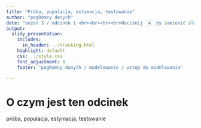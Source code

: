 ```yaml
---
title: "Próba, populacja, estymacja, testowanie"
author: "pogRomcy danych"
date: "sezon 3 / odcinek 1 <br><br><br><br>Naciśnij `A` by zamienić slajdy na ciągły tekst <br> Naciśnij `T` by wyświetlić spis treści"
output:
  slidy_presentation:
    includes:
      in_header: ../tracking.html
    highlight: default
    css: ../style.css
    font_adjustment: 0
    footer: "pogRomcy danych / modelowanie / wstęp do modelowania"

---
```


# O czym jest ten odcinek


próba, populacja, estymacja, testowanie


